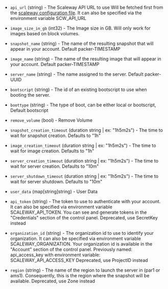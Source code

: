 <!-- Code generated from the comments of the Config struct in builder/scaleway/config.go; DO NOT EDIT MANUALLY -->

- `api_url` (string) - The Scaleway API URL to use
  Will be fetched first from the [scaleway configuration file](https://github.com/scaleway/scaleway-sdk-go/blob/master/scw/README.md).
  It can also be specified via the environment variable SCW_API_URL

- `image_size_in_gb` (int32) - The Image size in GB. Will only work for images based on block volumes.

- `snapshot_name` (string) - The name of the resulting snapshot that will
  appear in your account. Default packer-TIMESTAMP

- `image_name` (string) - The name of the resulting image that will appear in
  your account. Default packer-TIMESTAMP

- `server_name` (string) - The name assigned to the server. Default
  packer-UUID

- `bootscript` (string) - The id of an existing bootscript to use when
  booting the server.

- `boottype` (string) - The type of boot, can be either local or
  bootscript, Default bootscript

- `remove_volume` (bool) - Remove Volume

- `snapshot_creation_timeout` (duration string | ex: "1h5m2s") - The time to wait for snapshot creation. Defaults to "1h"

- `image_creation_timeout` (duration string | ex: "1h5m2s") - The time to wait for image creation. Defaults to "1h"

- `server_creation_timeout` (duration string | ex: "1h5m2s") - The time to wait for server creation. Defaults to "10m"

- `server_shutdown_timeout` (duration string | ex: "1h5m2s") - The time to wait for server shutdown. Defaults to "10m"

- `user_data` (map[string]string) - User Data

- `api_token` (string) - The token to use to authenticate with your account.
  It can also be specified via environment variable SCALEWAY_API_TOKEN. You
  can see and generate tokens in the "Credentials"
  section of the control panel.
  Deprecated, use SecretKey instead

- `organization_id` (string) - The organization id to use to identify your
  organization. It can also be specified via environment variable
  SCALEWAY_ORGANIZATION. Your organization id is available in the
  "Account" section of the
  control panel.
  Previously named: api_access_key with environment variable: SCALEWAY_API_ACCESS_KEY
  Deprecated, use ProjectID instead

- `region` (string) - The name of the region to launch the server in (par1
  or ams1). Consequently, this is the region where the snapshot will be
  available.
  Deprecated, use Zone instead

<!-- End of code generated from the comments of the Config struct in builder/scaleway/config.go; -->
